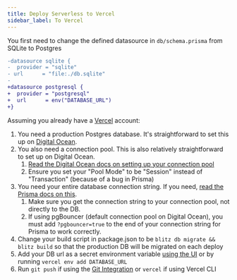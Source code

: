 ```yaml
---
title: Deploy Serverless to Vercel
sidebar_label: To Vercel
---
```


You first need to change the defined datasource in `db/schema.prisma` from SQLite to Postgres

```diff
-datasource sqlite {
-  provider = "sqlite"
- url      = "file:./db.sqlite"
-
+datasource postgresql {
+  provider = "postgresql"
+  url      = env("DATABASE_URL")
+}
```

Assuming you already have a [Vercel](https://vercel.com) account:

1. You need a production Postgres database. It's straightforward to set this up on [Digital Ocean](https://www.digitalocean.com/products/managed-databases-postgresql/?refcode=466ad3d3063d).
2. You also need a connection pool. This is also relatively straightforward to set up on Digital Ocean.
   1. [Read the Digital Ocean docs on setting up your connection pool](https://www.digitalocean.com/docs/databases/postgresql/how-to/manage-connection-pools/#creating-a-connection-pool?refcode=466ad3d3063d)
   2. Ensure you set your "Pool Mode" to be "Session" instead of "Transaction" (because of a bug in Prisma)
3. You need your entire database connection string. If you need, [read the Prisma docs on this](https://www.prisma.io/docs/reference/database-connectors/postgresql#connection-details).
   1. Make sure you get the connection string to your connection pool, not directly to the DB.
   2. If using pgBouncer (default connection pool on Digital Ocean), you must add `?pgbouncer=true` to the end of your connection string for Prisma to work correctly.
4. Change your build script in package.json to be `blitz db migrate && blitz build` so that the production DB will be migrated on each deploy
5. Add your DB url as a secret environment variable [using the UI](https://vercel.com/blog/environment-variables-ui) or by running `vercel env add DATABASE_URL`
6. Run `git push` if using the [Git Integration](https://vercel.com/docs/v2/git-integrations) or `vercel` if using Vercel CLI
